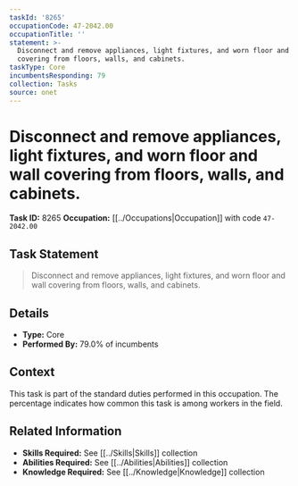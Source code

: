 ```yaml
---
taskId: '8265'
occupationCode: 47-2042.00
occupationTitle: ''
statement: >-
  Disconnect and remove appliances, light fixtures, and worn floor and wall
  covering from floors, walls, and cabinets.
taskType: Core
incumbentsResponding: 79
collection: Tasks
source: onet
---
```

# Disconnect and remove appliances, light fixtures, and worn floor and wall covering from floors, walls, and cabinets.

**Task ID:** 8265
**Occupation:** [[../Occupations|Occupation]] with code `47-2042.00`

## Task Statement

> Disconnect and remove appliances, light fixtures, and worn floor and wall covering from floors, walls, and cabinets.

## Details

- **Type:** Core
- **Performed By:** 79.0% of incumbents

## Context

This task is part of the standard duties performed in this occupation. The percentage indicates how common this task is among workers in the field.

## Related Information

- **Skills Required:** See [[../Skills|Skills]] collection
- **Abilities Required:** See [[../Abilities|Abilities]] collection
- **Knowledge Required:** See [[../Knowledge|Knowledge]] collection
